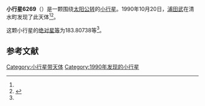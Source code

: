 {{Infobox planet
| bgcolour = #FFFFC0
| name = 6269 Kawasaki
| symbol = 
| image = 
| caption = 
| discovery = yes
| discovery_ref = 
| discoverer = [[浦田武|浦田武]]
| discovery_site = [[清水町|清水町]] 
| discovered = 1990年10月20日
| designations = yes
| mp_name = 
| named_after = 
| alt_names = 1990 UJ/ 1986 RG9 / 1990 WF12 / 1993 LL1
| mp_category = [[主带小行星|主带小行星]]
| orbit_ref = <ref name="a">[http://ssd.jpl.nasa.gov/sbdb.cgi?sstr=6269 6269 Kawasaki] {{Wayback|url=http://ssd.jpl.nasa.gov/sbdb.cgi?sstr=6269 |date=20140824080409 }}，小行星數據庫瀏覽器（JPL Small-Body Database Browser）－[[美国国家航空航天局|美国国家航空航天局]]喷气推进实验室</ref>
| epoch = 2456400.5 (2013年4月18日更新)
| aphelion = {{convert|2.7106336|AU|km|3|abbr=on|lk=out}}
| perihelion = {{convert|2.0816010|AU|km|3|abbr=on}}
| semimajor = {{convert|2.3961173|AU|km|3|abbr=on}}
| eccentricity = 0.1312608
| period = 1354.754307 [[日|日]]<br />3.71[[儒略年|儒略年]]
| avg_speed = 
| inclination = 6.21190
| asc_node = 157.90331
| mean_anomaly = 
| arg_peri = 183.80738
| satellites = 
| physical_characteristics = yes
| dimensions = 
| mass = 
| density = 
| surface_grav = 
| escape_velocity = 
| sidereal_day = 
| axial_tilt = 
| pole_ecliptic_lat = 
| pole_ecliptic_lon = 
| albedo = 
| temperatures= 
| temp_name1 = 
| mean_temp_1 = 
| max_temp_1 = 
| temp_name2 = 
| max_temp_2 = 
| spectral_type = 
| abs_magnitude = 183.80738
}}

'''小行星6269'''（{{lang-en|6269 Kawasaki}}）是一颗围绕[[太阳|太阳]][[公转|公转]]的[[小行星|小行星]]。1990年10月20日，[[浦田武|浦田武]]在清水町发现了此天体<ref name="a" /><ref>{{cite news|title=小行星列表|url=http://cfa-www.harvard.edu/iau/lists/NumberedMPs.txt|accessdate=2013-07-08|newspaper=哈佛大学|archive-date=2008-05-17|archive-url=https://web.archive.org/web/20080517010638/http://cfa-www.harvard.edu/iau/lists/NumberedMPs.txt|dead-url=no}}</ref>。

这颗小行星的[[绝对星等|绝对星等]]为183.80738等<ref name="a" />。

==参考文献==
{{reflist}}
{{Minor Planet Number|[[小行星6268|小行星6268]]|[[小行星6270|小行星6270]]}}

{{小天体}}

[[Category:小行星带天体|Category:小行星带天体]]
[[Category:1990年发现的小行星|Category:1990年发现的小行星]]

{{asteroid-stub}}